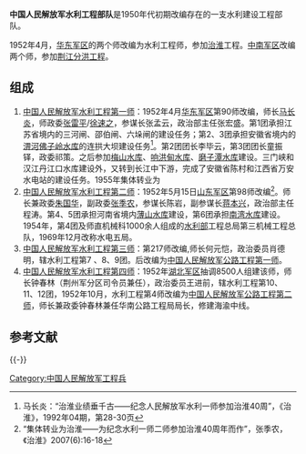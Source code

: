{{refimprove|time=2016-10-08T00:53:32+00:00}}
'''中国人民解放军水利工程部队'''是1950年代初期改编存在的一支水利建设工程部队。

1952年4月，[[华东军区|华东军区]]的两个师改编为水利工程师，参加[[淮河|治淮]]工程。[[中国人民解放军第四野战军|中南军区]]改编两个师，参加[[荆江分洪工程|荆江分洪工程]]。
==组成==
# [[中国人民解放军水利工程第一师|中国人民解放军水利工程第一师]]：1952年4月[[华东军区|华东军区]]第90师改编，师长[[马长炎|马长炎]]，师政委[[张雷平|张雷平]]/[[徐速之|徐速之]]，参谋长张孟云，政治部主任张宏盛。第1团承担江苏省境内的三河闸、邵伯闸、六垛闸的建设任务；第2、3团承担安徽省境内的[[淠河|淠河]][[佛子岭水库|佛子岭水库]]的连拱大坝建设任务<ref>马长炎：“治淮业绩垂千古——纪念人民解放军水利一师参加治淮40周”，《治淮》，1992年04期，第28-30页</ref>。第2团团长李毕云，第3团团长童振铎，政委祁策。之后参加[[梅山水库|梅山水库]]、[[响洪甸水库|响洪甸水库]]、[[磨子潭水库|磨子潭水库]]建设。三门峡和汉江丹江口水库建设外，又转到长江中下游，完成了安徽省陈村和江西省万安水电站的建设任务。1955年集体转业为
# [[中国人民解放军水利工程第二师|中国人民解放军水利工程第二师]]：1952年5月15日[[山东军区|山东军区]]第98师改编<ref>“集体转业为治淮——为纪念水利一师二师参加治淮40周年而作”，张季农，《治淮》2007(6):16-18</ref>。师长兼政委[[朱国华_(解放军)|朱国华]]，副政委[[张季农|张季农]]，参谋长陈岩，副参谋长[[蒋本兴|蒋本兴]]，政治部主任程涛。第4、5团承担河南省境内[[薄山水库|薄山水库]]建设，第6团承担[[南湾水库|南湾水库]]建设。1954年，第4团及师直机械科1000余人组成的[[水利部|水利部]]工程总局第三机械工程总队，1969年12月改称水电五局。
# [[中国人民解放军水利工程第三师|中国人民解放军水利工程第三师]]：第217师改编,师长何元恺，政治委员肖德明，辖水利工程第7 、8、9团。后改编为[[中国人民解放军公路工程第一师|中国人民解放军公路工程第一师]]。
# [[中国人民解放军水利工程第四师|中国人民解放军水利工程第四师]]：1952年[[湖北军区|湖北军区]]抽调8500人组建该师，师长钟春林（荆州军分区司令员兼任），政治委员王进前，辖水利工程第10、11、12团，1952年10月，水利工程第4师改编为[[中国人民解放军公路工程第二师|中国人民解放军公路工程第二师]]，师长兼政委钟春林兼任华南公路工程局局长，修建海渝中线。

==参考文献==
{{Reflist}}

{{-}}
{{中国人民解放军陆军}}

[[Category:中国人民解放军工程兵|Category:中国人民解放军工程兵]]
